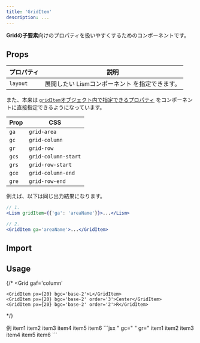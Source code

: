 ```yaml
---
title: 'GridItem'
description: ...
---
```




**Gridの子要素**向けのプロパティを扱いやすくするためのコンポーネントです。  


## Props

| プロパティ | 説明 |
|---|---|
|`layout`| 展開したい Lismコンポーネント を指定できます。|



また、本来は [`gridItem`オブジェクト内で指定できるプロパティ](/css/prop-class/#grid) をコンポーネントに直接指定できるようになっています。

|Prop|CSS|
|---|---|
|`ga`|`grid-area`|
|`gc`|`grid-column`|
|`gr`|`grid-row`|
|`gcs`|`grid-column-start`|
|`grs`|`grid-row-start`|
|`gce`|`grid-column-end`|
|`gre`|`grid-row-end`|


<PreviewTitle>例えば、以下は同じ出力結果になります。</PreviewTitle>
```jsx
// 1.
<Lism gridItem={{'ga': 'areaName'}}>...</Lism>

// 2.
<GridItem ga='areaName'>...</GridItem>
```



## Import

<ImportPackage component='Grid, GridItem' />


## Usage

{/* <Grid
	gaf='column'
>
	<GridItem px={20} bgc='base-2'>L</GridItem>
	<GridItem px={20} bgc='base-2' order='3'>Center</GridItem>
	<GridItem px={20} bgc='base-2' order='2'>R</GridItem>
</Grid> */}

<Preview>
	<PreviewTitle>例</PreviewTitle>
	<PreviewArea resize p={20}>
		<Grid variant='repeat' cols='3' rows='3' g='5'>
			<GridItem p='20' bgc='base-2'>item1</GridItem>
			<GridItem p='20' bgc='base-2'>item2</GridItem>
			<GridItem p='20' bgc='base-2'>item3</GridItem>
			<GridItem p='20' bgc='base-2'>item4</GridItem>
			<GridItem p='20' bgc='base-2' gc='span 2'>item5</GridItem>
			<GridItem layout={Center} gc='3' gr='1 / -1' p='20' bgc='blue'>item6</GridItem>
		</Grid>
	</PreviewArea>
	<PreviewCode slot='tab' label='JSX'>
		```jsx " gc=" " gr="
		<Grid variant='repeat' cols='3' rows='3' g='5'>
			<GridItem p='20' bgc='base-2'>item1</GridItem>
			<GridItem p='20' bgc='base-2'>item2</GridItem>
			<GridItem p='20' bgc='base-2'>item3</GridItem>
			<GridItem p='20' bgc='base-2'>item4</GridItem>
			<GridItem p='20' bgc='base-2' gc='span 2'>item5</GridItem>
			<GridItem layout={Center} gc='3' gr='1 / -1' p='20' bgc='blue'>item6</GridItem>
		</Grid>
		```
	</PreviewCode>
</Preview>
